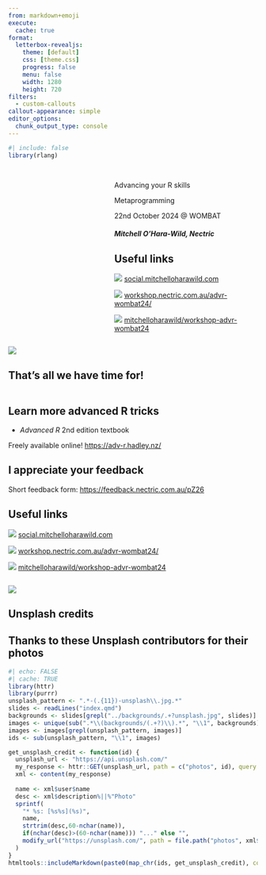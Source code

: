 ```yaml
---
from: markdown+emoji
execute:
  cache: true
format:
  letterbox-revealjs:
    theme: [default]
    css: [theme.css]
    progress: false
    menu: false
    width: 1280
    height: 720
filters:
  - custom-callouts
callout-appearance: simple
editor_options: 
  chunk_output_type: console
---
```


```r
#| include: false
library(rlang)
```

## {}

::: columns
::: {.column width="40%"}
:::
::: {.column width="60%"}

::: {.title data-id="title"}
Advancing your R skills
:::

::: {.subtitle data-id="subtitle"}
Metaprogramming
:::

::: {.dateplace}
22nd October 2024 @ WOMBAT
:::

##### Mitchell O'Hara-Wild, Nectric

::: {.callout-link}

## Useful links

![](resources/forum.svg){.icon} [social.mitchelloharawild.com](https://social.mitchelloharawild.com/)

![](resources/projector-screen-outline.svg){.icon} [workshop.nectric.com.au/advr-wombat24/](https://workshop.nectric.com.au/advr-wombat24/)

![](resources/github.svg){.icon} [mitchelloharawild/workshop-advr-wombat24](https://github.com/mitchelloharawild/workshop-advr-wombat24)

:::

:::
:::

![](../backgrounds/sander-weeteling-KABfjuSOx74-unsplash.jpg){.image-left}

## That's all we have time for!

::: columns
::: {.column width="60%"}


::: {.callout-tip}
## Learn more advanced R tricks

*  *Advanced R* 2nd edition textbook

  Freely available online! <https://adv-r.hadley.nz/>

:::

::: {.callout-note}
## I appreciate your feedback

  Short feedback form: <https://feedback.nectric.com.au/pZ26>
:::

::: {.callout-link}
## Useful links

![](resources/forum.svg){.icon} [social.mitchelloharawild.com](https://social.mitchelloharawild.com/)

![](resources/projector-screen-outline.svg){.icon} [workshop.nectric.com.au/advr-wombat24/](https://workshop.nectric.com.au/advr-wombat24/)

![](resources/github.svg){.icon} [mitchelloharawild/workshop-advr-wombat24](https://github.com/mitchelloharawild/workshop-advr-wombat24)
:::

:::
:::

![](../backgrounds/sander-weeteling-KABfjuSOx74-unsplash.jpg){.image-right}

<!-- Made with :heart: and [Quarto](https://quarto.org/). -->


## Unsplash credits

::: {.callout-unsplash}

## Thanks to these Unsplash contributors for their photos

```r
#| echo: FALSE
#| cache: TRUE
library(httr)
library(purrr)
unsplash_pattern <- ".*-(.{11})-unsplash\\.jpg.*"
slides <- readLines("index.qmd")
backgrounds <- slides[grepl("../backgrounds/.+?unsplash.jpg", slides)]
images <- unique(sub(".*\\(backgrounds/(.+?)\\).*", "\\1", backgrounds))
images <- images[grepl(unsplash_pattern, images)]
ids <- sub(unsplash_pattern, "\\1", images)

get_unsplash_credit <- function(id) {
  unsplash_url <- "https://api.unsplash.com/" 
  my_response <- httr::GET(unsplash_url, path = c("photos", id), query = list(client_id=Sys.getenv("UNSPLASH_ACCESS")))
  xml <- content(my_response)
  
  name <- xml$user$name
  desc <- xml$description%||%"Photo"
  sprintf(
    "* %s: [%s%s](%s)",
    name,
    strtrim(desc,60-nchar(name)),
    if(nchar(desc)>(60-nchar(name))) "..." else "",
    modify_url("https://unsplash.com/", path = file.path("photos", xml$id))
  )
}
htmltools::includeMarkdown(paste0(map_chr(ids, get_unsplash_credit), collapse = "\n"))
```

:::

<!-- ## References -->
